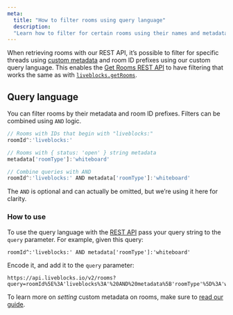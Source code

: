 ```yaml
---
meta:
  title: "How to filter rooms using query language"
  description:
  "Learn how to filter for certain rooms using their names and metadata with our query language"
---
```


When retrieving rooms with our REST API, it’s possible to filter for specific
threads using [custom metadata](/docs/products/comments/metadata) and room ID
prefixes using our custom query language. This enables the
[Get Rooms REST API](/docs/api-reference/rest-api-endpoints#get-rooms) to have
filtering that works the same as with
[`liveblocks.getRooms`](/docs/api-reference/liveblocks-node#get-rooms).

## Query language

You can filter rooms by their metadata and room ID prefixes. Filters can be
combined using `AND` logic.

```js
// Rooms with IDs that begin with "liveblocks:"
roomId^:'liveblocks:'

// Rooms with { status: 'open' } string metadata
metadata['roomType']:'whiteboard'

// Combine queries with AND
roomId^:'liveblocks:' AND metadata['roomType']:'whiteboard'
```

<Banner>

The `AND` is optional and can actually be omitted, but we’re using it here for
clarity.

</Banner>

### How to use

To use the query language with the
[REST API](/docs/api-reference/rest-api-endpoints#get-rooms) pass your query
string to the `query` parameter. For example, given this query:

```
roomId^:'liveblocks:' AND metadata['roomType']:'whiteboard'
```

Encode it, and add it to the `query` parameter:

```
https://api.liveblocks.io/v2/rooms?query=roomId%5E%3A'liveblocks%3A'%20AND%20metadata%5B'roomType'%5D%3A'whiteboard'
```

To learn more on _setting_ custom metadata on rooms, make sure to
[read our guide](/docs/rooms/metadata).

